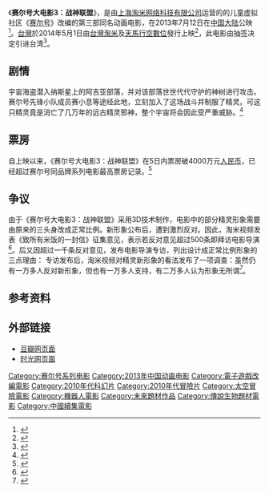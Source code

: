 {{Infobox Film
|片名          = 赛尔号大电影3：战神联盟<br />Seer III: Heroes Alliance
|图像          = saierhaodadianying3.jpg
|图像说明      = 海报
|导演          = [[王章俊|王章俊]] 殷玉麒
|监制          = 
|制片          = 汪海兵 程云鹏 朱承华
|编剧          = [[王章俊|王章俊]] 邓磊
|剧本          = 
|故事          = 
|原著          = 
|旁白          = 
|统筹          = 
|主演          = 杨欧 [[张安琪|张安琪]] 樊俊航 苏鑫<br />贾志超 [[刘钦|刘钦]] 夏磊 杨梦露<br />孟祥龙 游军
|分级          = 
|副标题        = 
|主题曲        = 
|片头曲        = 
|片尾曲        = 
|配乐          = 
|摄影          = 
|剪辑          = 
|制片商        = [[上海淘米网络科技有限公司|上海淘米网络科技有限公司]]
|发行商        = [[北京光线影业有限公司|北京光线影业有限公司]]<br />[[炫动卡通|炫动卡通]]<br />[[北京卡酷|北京卡酷]]<br />[[金鹰卡通|金鹰卡通]]<br />[[上海淘米网络科技有限公司|上海淘米网络科技有限公司]]<ref>{{Cite web |url= http://movie.mtime.com/196382/ |title= 赛尔号大电影3之战神联盟Seer III (2013) |author=  |date=  |publisher= [[时光网|时光网]] |accessdate= 2013-07-13 |archive-url= https://web.archive.org/web/20130710221325/http://movie.mtime.com/196382/ |archive-date= 2013-07-10 |dead-url= yes }}</ref>
|上映日期      = {{flagicon|CHN}}中国大陆 2013年7月12日<br />{{TWN}} 2014年5月1日
|发行日期      = 
|片长          =100分鐘 
|产地          = {{中國大陸電影產地}}
|语言          = [[汉语|汉语]]（[[普通话|普通话]]）
|官方网站      = [http://seer.v.61.com/film3/ 赛尔号大电影3战神联盟]
|预算          = 
|票房          = 中国大陆总计7800万元[[人民币|人民币]]
|前集          = [[賽爾號大電影2：雷伊與邁爾斯|賽爾號大電影2：雷伊與邁爾斯]]
|续集          = [[赛尔号大电影4：圣魔之战|赛尔号大电影4：圣魔之战]]
|中国大陆片名  = 
|港澳片名      = 
|台湾片名      = 
|新马片名      = 
|sarft_id    = <!-- 公映许可号码 -->
|amg_id      = <!-- AMG（All Media Guide）ID -->
|imdb_id     = <!-- IMDB（互联网电影数据库）ID -->
}}
《'''赛尔号大电影3：战神联盟'''》，是由[[上海淘米网络科技有限公司|上海淘米网络科技有限公司]]运营的的儿童虚拟社区《[[赛尔号|赛尔号]]》改编的第三部同名动画电影，在2013年7月12日在[[中国大陆|中国大陆]]公映<ref>{{Cite web |url= http://seer.v.61.com/film3/ |title= 赛尔号大电影3 |author= 淘米视频 |date=  |publisher= 淘米视频 |accessdate= 2013-07-13 |quote=  |archive-date= 2019-07-24 |archive-url= https://web.archive.org/web/20190724010442/http://seer.v.61.com/film3/ |dead-url= no }}</ref>。[[台灣|台灣]]於2014年5月1日由[[台灣淘米|台灣淘米]]及[[天馬行空數位|天馬行空數位]]發行上映<ref>{{Cite web |url=http://event.61.com.tw/taomee_event/seer-film3/ |title=賽爾號大電影3-戰神聯盟 |access-date=2014-05-07 |archive-date=2016-12-20 |archive-url=https://web.archive.org/web/20161220224006/http://event.61.com.tw/taomee_event/seer-film3/ |dead-url=no }}</ref>，此电影由抽签决定引进台湾<ref>{{cite news|author=人民日报海外版|title=台湾进口大陆10部影片揭晓 赵薇《致青春》等入选|url=http://news.xinhuanet.com/tw/2014-01/16/c_126011515.htm|accessdate=2014-07-23|newspaper=新华网|date=2014年1月16日|archive-date=2014-04-26|archive-url=https://web.archive.org/web/20140426172533/http://news.xinhuanet.com/tw/2014-01/16/c_126011515.htm|dead-url=no}}</ref>。

==剧情==
宇宙海盗潜入纳斯星上的阿吉亚部落，并对该部落世世代代守护的神树进行攻击。赛尔号先锋小队成员赛小息等途经此地，立刻加入了这场战斗并制服了精灵。可这只精灵竟是消亡了几万年的远古精灵邪神，整个宇宙将会因此受严重威胁。<ref>{{Cite web |url= http://seer.v.61.com/film3/story.shtml |title= 赛尔号大电影3剧情背景 |author= 淘米视频 |date=  |publisher= 淘米视频 |accessdate= 2013-07-13 |quote=  |archive-date= 2019-07-27 |archive-url= https://web.archive.org/web/20190727122220/http://seer.v.61.com/film3/story.shtml |dead-url= no }}</ref>

==票房==
自上映以来，《赛尔号大电影3：战神联盟》在5日内票房破4000万元[[人民币|人民币]]，已经超过赛尔号同品牌系列电影最高票房记录。<ref>{{Cite web |url= http://games.qq.com/a/20130717/016910.htm |title= 赛尔号3票房破4000万 同名手游战神联盟公测 |author= [[腾讯|腾讯]]游戏 |date=2013-07-17 |publisher= [[腾讯|腾讯]]游戏  |accessdate=2013-07-17 |quote=  }}</ref>

==争议==
由于《赛尔号大电影3：战神联盟》采用3D技术制作，电影中的部分精灵形象需要由原来的三头身改成正常比例。新形象公布后，遭到激烈反对。因此，淘米视频发表《致所有米饭的一封信》征集意见，表示若反对意见超过500条即拜访电影导演<ref>{{Cite web |url= http://seer.v.61.com/film3/news/9459.shtml |title= 致所有米饭的一封信 |author= 淘米视频 |date=  |publisher= 淘米视频 |accessdate= 2017-05-01 |quote=  |archive-date= 2019-07-23 |archive-url= https://web.archive.org/web/20190723103633/http://seer.v.61.com/film3/news/9459.shtml |dead-url= no }}</ref>。后又因超过一千条反对意见，发布电影导演专访，列出设计成正常比例形象的三点理由：{{Cquote|
#真正的英雄都是这样的身材； 
#三头身无法完成激烈战斗； 
#3D有着2D无法达到的效果。}}
专访发布后，淘米视频对精灵新形象的看法发布了一项调查：虽然仍有一万多人反对新形象，但也有一万多人支持，有二万多人认为形象无所谓<ref>{{Cite web |url= http://v.61.com/seer-m3-why3d/ |title= 赛尔号3大电影导演专访 |author= 淘米视频 |date=  |publisher= 淘米视频 |accessdate= 2013-07-17 |quote=  |archive-url= https://web.archive.org/web/20130507095545/http://v.61.com/seer-m3-why3d/ |archive-date= 2013-05-07 |dead-url= yes }}</ref>。

==参考资料==
{{reflist}}
== 外部链接 ==
*[http://movie.douban.com/subject/23249761/ 豆瓣网页面]{{Wayback|url=http://movie.douban.com/subject/23249761/ |date=20140720010611 }}
*[https://web.archive.org/web/20130715065050/http://movie.mtime.com/196382/ 时光网页面]

{{赛尔号}}
{{Taomee}}
{{DEFAULTSORT:SAI}}
[[Category:赛尔号系列电影|Category:赛尔号系列电影]]
[[Category:2013年中国动画电影|Category:2013年中国动画电影]]
[[Category:電子遊戲改編電影|Category:電子遊戲改編電影]]
[[Category:2010年代科幻片|Category:2010年代科幻片]]
[[Category:2010年代冒險片|Category:2010年代冒險片]]
[[Category:太空冒險電影|Category:太空冒險電影]]
[[Category:機器人電影|Category:機器人電影]] 
[[Category:未來題材作品|Category:未來題材作品]]
[[Category:傳說生物題材電影|Category:傳說生物題材電影]]
[[Category:中國續集電影|Category:中國續集電影]]